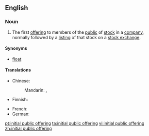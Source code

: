 ==English==
{{wikipedia}}

===Noun===
{{head|en|noun|head=[[initial]] [[public]] [[offering]]|abbreviated as|IPO}}

# {{US|business}} The first [[offering]] to members of the [[public]] of [[stock]] in a [[company]], normally followed by a [[listing]] of that stock on a [[stock exchange]].

====Synonyms====
* [[float]]

====Translations====
{{trans-top|first offering to members of the public of stock in a company}}
* Chinese:
*: Mandarin: {{t-|cmn|首次公開募股|sc=Hani}}, {{t-|cmn|首次公开募股|tr=shǒucì gōngkāi mùgǔ|sc=Hani}}
* Finnish: {{t|fi|listautumisanti}}
{{trans-mid}}
* French: {{t|fr|introduction en bourse|f}}
* German: {{t+|de|Börsengang}}
{{trans-bottom}}

[[pt:initial public offering]]
[[ta:initial public offering]]
[[vi:initial public offering]]
[[zh:initial public offering]]